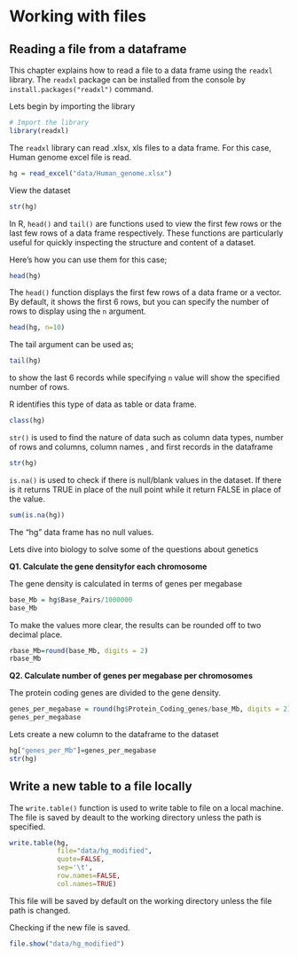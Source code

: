 # Working with files
## Reading a file from a dataframe 

This chapter explains how to read a file to a data frame using the `readxl` library. The `readxl` package can be installed from the console by `install.packages("readxl")` command.

Lets begin by importing the library
```r
# Import the library
library(readxl)
```

The `readxl` library can read .xlsx, xls files to a data frame. For this case, Human genome excel file is read. 
```r
hg = read_excel("data/Human_genome.xlsx")
```

View the dataset 
```r
str(hg)
```

In R, `head()` and `tail()` are functions used to view the first few rows or the last few rows of a data frame respectively. These functions are particularly useful for quickly inspecting the structure and content of a dataset.

Here's how you can use them for this case;
```r
head(hg)
```

The `head()` function displays the first few rows of a data frame or a vector. By default, it shows the first 6 rows, but you can specify the number of rows to display using the `n` argument.
```r
head(hg, n=10)
```
The tail argument can be used as;
```r
tail(hg)
```
to show the last 6 records while specifying `n` value will show the specified number of rows. 

R identifies this type of data as table or data frame. 
```r
class(hg)
```

`str()` is used to find the nature of data such as column data types, number of rows and columns, column names , and first records in the dataframe
```r
str(hg)
```

`is.na()` is used to check if there is null/blank values in the dataset. If there is it returns TRUE in place of the null point while it return FALSE in place of the value. 
```r
sum(is.na(hg))
```
The "hg" data frame has no null values. 

Lets dive into biology to solve some of the questions about genetics 

**Q1. Calculate the gene densityfor each chromosome**

The gene density is calculated in terms of genes per megabase
```r
base_Mb = hg$Base_Pairs/1000000
base_Mb
```

To make the values more clear, the results can be rounded off to two decimal place. 
```r
rbase_Mb=round(base_Mb, digits = 2)
rbase_Mb
```

**Q2. Calculate number of genes per megabase per chromosomes**

The protein coding genes are divided to the gene density. 
```r
genes_per_megabase = round(hg$Protein_Coding_genes/base_Mb, digits = 2)
genes_per_megabase
```

Lets create a new column to the dataframe to the dataset 
```r
hg["genes_per_Mb"]=genes_per_megabase
str(hg)
```

## Write a new table to a file locally
The `write.table()` function is used to write table to file on a local machine. The file is saved by deault to the working directory unless the path is specified. 
```r
write.table(hg, 
            file="data/hg_modified", 
            quote=FALSE, 
            sep='\t', 
            row.names=FALSE, 
            col.names=TRUE)
```

This file will be saved by default on the working directory unless the file path is changed. 

Checking if the new file is saved. 
```r
file.show("data/hg_modified")
```
